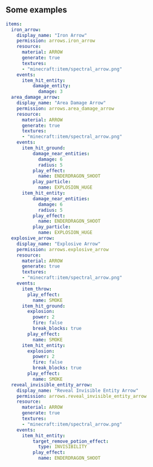 
## Some examples

```yaml
items:
  iron_arrow:
    display_name: "Iron Arrow"
    permission: arrows.iron_arrow
    resource:
      material: ARROW
      generate: true
      textures:
      - "minecraft:item/spectral_arrow.png"
    events:
      item_hit_entity:
          damage_entity:
            damage: 3
  area_damage_arrow:
    display_name: "Area Damage Arrow"
    permission: arrows.area_damage_arrow
    resource:
      material: ARROW
      generate: true
      textures:
      - "minecraft:item/spectral_arrow.png"
    events:
      item_hit_ground:
          damage_near_entities:
            damage: 6
            radius: 5
          play_effect:
            name: ENDERDRAGON_SHOOT
          play_particle:
            name: EXPLOSION_HUGE
      item_hit_entity:
          damage_near_entities:
            damage: 6
            radius: 5
          play_effect:
            name: ENDERDRAGON_SHOOT
          play_particle:
            name: EXPLOSION_HUGE
  explosive_arrow:
    display_name: "Explosive Arrow"
    permission: arrows.explosive_arrow
    resource:
      material: ARROW
      generate: true
      textures:
      - "minecraft:item/spectral_arrow.png"
    events:
      item_throw:
        play_effect:
          name: SMOKE
      item_hit_ground:
        explosion:
          power: 2
          fire: false
          break_blocks: true
        play_effect:
          name: SMOKE
      item_hit_entity:
        explosion:
          power: 2
          fire: false
          break_blocks: true
        play_effect:
          name: SMOKE
  reveal_invisible_entity_arrow:
    display_name: "Reveal Invisible Entity Arrow"
    permission: arrows.reveal_invisible_entity_arrow
    resource:
      material: ARROW
      generate: true
      textures:
      - "minecraft:item/spectral_arrow.png"
    events:
      item_hit_entity:
          target_remove_potion_effect:
            type: INVISIBILITY
          play_effect:
            name: ENDERDRAGON_SHOOT
```